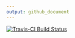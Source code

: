 ---
output: github_document
---

[![Travis-CI Build Status](https://travis-ci.org/.svg?branch=master)](https://travis-ci.org/)
